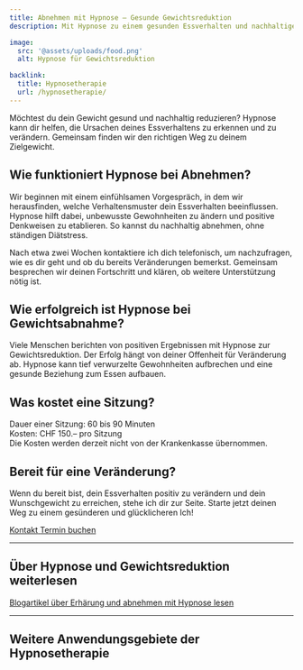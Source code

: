 ```yaml
---
title: Abnehmen mit Hypnose – Gesunde Gewichtsreduktion
description: Mit Hypnose zu einem gesunden Essverhalten und nachhaltiger Gewichtsreduktion. Hypnose hilft, tiefliegende Muster zu verändern und deine Ziele zu erreichen.

image:
  src: '@assets/uploads/food.png'
  alt: Hypnose für Gewichtsreduktion

backlink:
  title: Hypnosetherapie
  url: /hypnosetherapie/
---
```



<div class="relative">

<p>Möchtest du dein Gewicht gesund und nachhaltig reduzieren? Hypnose kann dir helfen, die Ursachen deines Essverhaltens zu erkennen und zu verändern. Gemeinsam finden wir den richtigen Weg zu deinem Zielgewicht.</p>

## Wie funktioniert Hypnose bei Abnehmen?

Wir beginnen mit einem einfühlsamen Vorgespräch, in dem wir herausfinden, welche Verhaltensmuster dein Essverhalten beeinflussen. Hypnose hilft dabei, unbewusste Gewohnheiten zu ändern und positive Denkweisen zu etablieren. So kannst du nachhaltig abnehmen, ohne ständigen Diätstress.

Nach etwa zwei Wochen kontaktiere ich dich telefonisch, um nachzufragen, wie es dir geht und ob du bereits Veränderungen bemerkst. Gemeinsam besprechen wir deinen Fortschritt und klären, ob weitere Unterstützung nötig ist.

## Wie erfolgreich ist Hypnose bei Gewichtsabnahme?

Viele Menschen berichten von positiven Ergebnissen mit Hypnose zur Gewichtsreduktion. Der Erfolg hängt von deiner Offenheit für Veränderung ab. Hypnose kann tief verwurzelte Gewohnheiten aufbrechen und eine gesunde Beziehung zum Essen aufbauen.

## Was kostet eine Sitzung?

Dauer einer Sitzung: 60 bis 90 Minuten  
Kosten: CHF 150.– pro Sitzung  
Die Kosten werden derzeit nicht von der Krankenkasse übernommen.

## Bereit für eine Veränderung?

Wenn du bereit bist, dein Essverhalten positiv zu verändern und dein Wunschgewicht zu erreichen, stehe ich dir zur Seite. Starte jetzt deinen Weg zu einem gesünderen und glücklicheren Ich!

</div>

<div class="flex flex-wrap gap-4">
  <a data-umami-event="Home – Button Kontakt" href="/kontakt/" class="inline-flex items-center justify-center px-6 py-3 text-base leading-tight font-bold text-red-600 bg-transparent border border-red-600 rounded-full transition hover:bg-red-500 hover:text-red-50 no-underline" onclick="document.app.emitEvent('mouseDown', 'trigger-to-5');"> 
    <span class="">Kontakt</span>
  </a>
  <a
    data-umami-event="Open Calendly"
    href="https://calendly.com/bern-hypnose/erstsitzung"
    target="_blank"
    class="inline-flex no-prose items-center justify-center px-6 py-3 text-base leading-tight font-bold text-white bg-red-600 border border-red-600 rounded-full transition hover:bg-red-500 hover:text-red-50 no-underline"
  >
    <span>Termin buchen</span>
  </a>
</div>

<hr class="border-gray-400" />
<h2 class="text-balance">Über Hypnose und Gewichtsreduktion weiterlesen</h2>
<a href="/tags/ernaehrung/" class="inline-flex items-center justify-center px-6 py-3 text-base leading-tight font-bold text-red-600 bg-transparent border border-red-600 rounded-full transition hover:bg-red-500 hover:text-red-50 no-underline" onclick="document.app.emitEvent('mouseDown', 'trigger-to-5');"> 
    <span class="">Blogartikel über Erhärung und abnehmen mit Hypnose lesen</span>
</a>

<hr class="border-gray-400" />
<h2 class="text-balance">Weitere Anwendungsgebiete der Hypnosetherapie</h2>
<SubPages id="hypnotherapy" exclude="/hypnosetherapie/abnehmen/" columns={3} />

